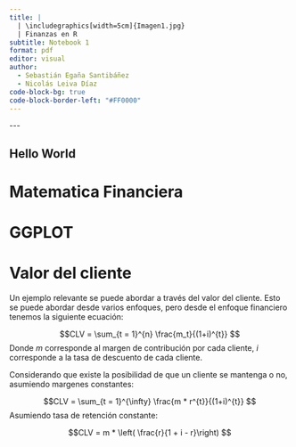 ```yaml
---
title: |
  | \includegraphics[width=5cm]{Imagen1.jpg}  
  | Finanzas en R
subtitle: Notebook 1
format: pdf
editor: visual
author:   
  - Sebastián Egaña Santibáñez   
  - Nicolás Leiva Díaz
code-block-bg: true
code-block-border-left: "#FF0000"
---
```


\-\--

## Hello World

# Matematica Financiera

# GGPLOT

# Valor del cliente

Un ejemplo relevante se puede abordar a través del valor del cliente. Esto se puede abordar desde varios enfoques, pero desde el enfoque financiero tenemos la siguiente ecuación:

$$CLV = \sum_{t = 1}^{n} \frac{m_t}{(1+i)^{t}} $$ Donde $m$ corresponde al margen de contribución por cada cliente, $i$ corresponde a la tasa de descuento de cada cliente.

Considerando que existe la posibilidad de que un cliente se mantenga o no, asumiendo margenes constantes:

$$CLV = \sum_{t = 1}^{\infty} \frac{m * r^{t}}{(1+i)^{t}} $$ Asumiendo tasa de retención constante:

$$CLV = m * \left( \frac{r}{1 + i - r}\right) $$
